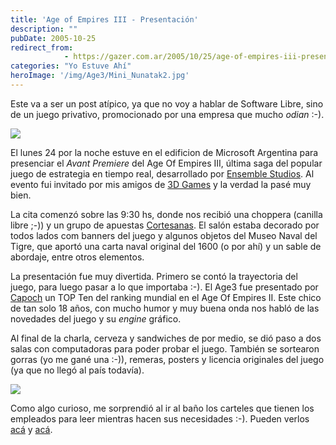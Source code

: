 ```yaml
---
title: 'Age of Empires III - Presentación'
description: ""
pubDate: 2005-10-25
redirect_from: 
            - https://gazer.com.ar/2005/10/25/age-of-empires-iii-presentacion/
categories: "Yo Estuve Ahí"
heroImage: '/img/Age3/Mini_Nunatak2.jpg'
---
```

Este va a ser un post atípico, ya que no voy a hablar de Software Libre, sino de un juego privativo, promocionado por una empresa que mucho _odian_ :-).

![](/img/Age3/Mini_Nunatak2.jpg)

El lunes 24 por la noche estuve en el edificion de Microsoft Argentina para presenciar el _Avant Premiere_ del Age Of Empires III, última saga del popular juego de estrategia en tiempo real, desarrollado por [Ensemble Studios](http://www.ensemblestudios.com/). Al evento fui invitado por mis amigos de [3D Games](http://www.3dgames.com.ar/) y la verdad la pasé muy bien.

La cita comenzó sobre las 9:30 hs, donde nos recibió una choppera (canilla libre ;-)) y un grupo de apuestas [Cortesanas](/img/Age3/AgeOfEmpire3_Gazer.jpg). El salón estaba decorado por todos lados com banners del juego y algunos objetos del Museo Naval del Tigre, que aportó una carta naval original del 1600 (o por ahí) y un sable de abordaje, entre otros elementos.

La presentación fue muy divertida. Primero se contó la trayectoria del juego, para luego pasar a lo que importaba :-). El Age3 fue presentado por [Capoch](/img/Age3/Capoch_PatriciodelOlmo.jpg) un TOP Ten del ranking mundial en el Age Of Empires II. Este chico de tan solo 18 años, con mucho humor y muy buena onda nos habló de las novedades del juego y su _engine_ gráfico.

Al final de la charla, cerveza y sandwiches de por medio, se dió paso a dos salas con computadoras para poder probar el juego. También se sortearon gorras (yo me gané una :-)), remeras, posters y licencia originales del juego (ya que no llegó al país todavía).

![](/img/Age3/Mini_Meando1.jpg)

Como algo curioso, me sorprendió al ir al baño los carteles que tienen los empleados para leer mientras hacen sus necesidades :-). Pueden verlos [acá](/img/Age3/Meando1.jpg) y [acá](/img/Age3/Meando2.jpg).
